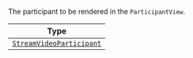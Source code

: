 The participant to be rendered in the `ParticipantView`.

| Type                                                                                                            |
| --------------------------------------------------------------------------------------------------------------- |
| [`StreamVideoParticipant`](https://github.com/GetStream/stream-video-js/blob/main/packages/client/src/types.ts) |
